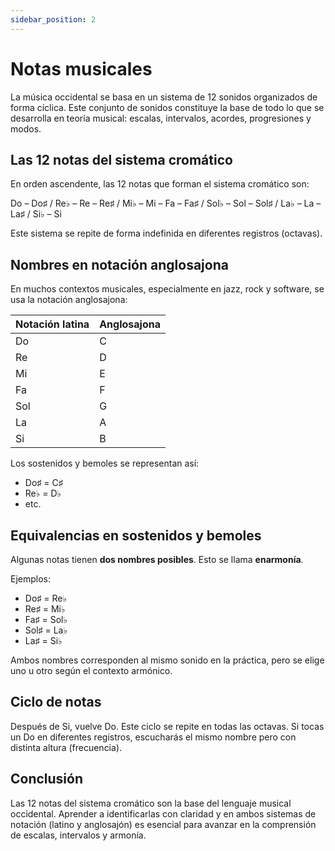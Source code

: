 ```yaml
---
sidebar_position: 2
---
```


# Notas musicales

La música occidental se basa en un sistema de 12 sonidos organizados de forma cíclica. Este conjunto de sonidos constituye la base de todo lo que se desarrolla en teoría musical: escalas, intervalos, acordes, progresiones y modos.

## Las 12 notas del sistema cromático

En orden ascendente, las 12 notas que forman el sistema cromático son:

Do – Do♯ / Re♭ – Re – Re♯ / Mi♭ – Mi – Fa – Fa♯ / Sol♭ – Sol – Sol♯ / La♭ – La – La♯ / Si♭ – Si

Este sistema se repite de forma indefinida en diferentes registros (octavas).

## Nombres en notación anglosajona

En muchos contextos musicales, especialmente en jazz, rock y software, se usa la notación anglosajona:

| Notación latina | Anglosajona |
| --------------- | ----------- |
| Do              | C           |
| Re              | D           |
| Mi              | E           |
| Fa              | F           |
| Sol             | G           |
| La              | A           |
| Si              | B           |

Los sostenidos y bemoles se representan así:

- Do♯ = C♯
- Re♭ = D♭
- etc.

## Equivalencias en sostenidos y bemoles

Algunas notas tienen **dos nombres posibles**. Esto se llama **enarmonía**.

Ejemplos:

- Do♯ = Re♭
- Re♯ = Mi♭
- Fa♯ = Sol♭
- Sol♯ = La♭
- La♯ = Si♭

Ambos nombres corresponden al mismo sonido en la práctica, pero se elige uno u otro según el contexto armónico.

## Ciclo de notas

Después de Si, vuelve Do. Este ciclo se repite en todas las octavas. Si tocas un Do en diferentes registros, escucharás el mismo nombre pero con distinta altura (frecuencia).

## Conclusión

Las 12 notas del sistema cromático son la base del lenguaje musical occidental. Aprender a identificarlas con claridad y en ambos sistemas de notación (latino y anglosajón) es esencial para avanzar en la comprensión de escalas, intervalos y armonía.

<DonateButton />
<Comments />
